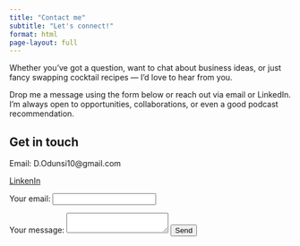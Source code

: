 ```yaml
---
title: "Contact me"
subtitle: "Let's connect!"
format: html
page-layout: full
---
```


Whether you’ve got a question, want to chat about business ideas, or just fancy swapping cocktail recipes — I’d love to hear from you.

Drop me a message using the form below or reach out via email or LinkedIn. I’m always open to opportunities, collaborations, or even a good podcast recommendation.

## Get in touch

Email:
D.Odunsi10@gmail.com

[LinkenIn](www.linkedin.com/in/daniel-odunsi-56a24b263)


<!-- Visitor form -->

<form
  action="https://formspree.io/f/mvgagzoa"
  method="POST"
>
  <label>
    Your email:
    <input type="email" name="email">
  </label>


  <label>
    Your message:
    <textarea name="message"></textarea>
 

  </label>
  <!-- your other form fields go here -->
  <button type="submit">Send</button>
</form>















